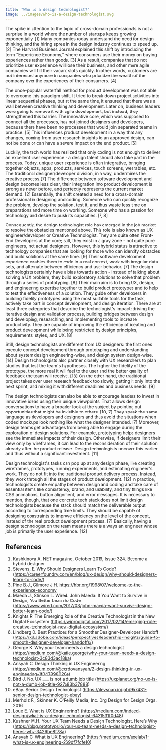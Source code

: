```yaml
---
title: "Who is a design technologist?"
image: ../images/who-is-a-design-technologist.svg
---
```


The spike in attention to the topic of cross-domain professionals is not a
surprise in a world where the number of startups keeps growing exponentially.
[1] Many companies today understand the need for design thinking, and the hiring
spree in the design industry continues to speed up. [2] The Harvard Business
Journal explained this shift by introducing the term "Experience Economy," where
consumers use their money on buying experiences rather than goods. [3] As a
result, companies that do not prioritize user experience will lose their
business, and other more agile companies will fill their vacant slots quickly.
In other words, customers are not interested anymore in companies who prioritize
the wealth of the company over the experiences of their consumers. [4]

The once-popular waterfall method for product development was not able to
overcome this paradigm shift. It tried to break down project activities into
linear sequential phases, but at the same time, it ensured that there was a wall
between creative thinking and development. Later on, business leaders were going
to remove it with agile development, but instead, they strengthened this
barrier. The innovative core, which was supposed to connect all the processes,
has not joined designers and developers, because there have been no processes
that would join separated teams in practice. [5] This influences product
development in a way that any changes, coming from user research insights to an
approved design, can not be done or can have a severe impact on the end product.
[6]

Luckily, the tech world has realized that only coding is not enough to deliver
an excellent user experience - a design talent should also take part in the
process. Today, unique user experience is often integrative, bringing together
objects, apps, products, services, touch screens, wearables, etc. The
traditional designer/developer division, in a way, undermines the creative
process.[7] The difference between software development and design becomes less
clear, their integration into product development is strong as never before, and
perfectly represents the current market demand. [2] Essentially, the shift
created a need for a cross-domain professional in designing and coding. Someone
who can quickly recognize the problem, develop the solution, test it, and thus
waste less time on preparations and more time on working. Someone who has a
passion for technology and desire to push its capacities. [7, 8]

Consequently, the design technologist role has emerged in the job market to
resolve the obstacles mentioned above. This role is also known as UX
engineer/developer or Creative Technologist. They are quite often Front-End
Developers at the core; still, they exist in a gray zone - not quite pure
engineers, not actual designers. However, this hybrid status is attractive to
technology companies that are looking for those who can identify obstacles and
build solutions at the same time. [9] Their software development experience
enables them to code in a real context, work with irregular data sets, and
alternate between efficiency and user behavior. [7] The design technologists
certainly have a bias towards action - instead of talking about solving a UX
problem, they build exploratory solutions to solve that problem through a series
of prototyping. [8] Their main aim is to bring UX, design, and engineering
expertise together to build product prototypes and to help to test the
effectiveness of a solution. They guide other developers in building fidelity
prototypes using the most suitable tools for the task, actively take part in
concept development, and design iteration. There are at least three categories
that describe the technologist's impact: driving the iterative design and
validation process, building bridges between design and developing, researching,
and implementing tools to increase productivity. They are capable of improving
the efficiency of ideating and product development while being restricted by
design principles, requirements, styles, and UX. [8]

Still, design technologists are different from UX designers: the first ones
execute concept development through prototyping and understanding about system
design engineering-wise, and design system design-wise. [14] Design
technologists also partner closely with UX researchers to plan studies that test
the team's hypotheses. The higher the fidelity of the prototype, the more real
it will feel to the user and the better quality of feedback the team will
receive. [13] On the other hand, the traditional project takes over user
research feedback too slowly, getting it only into the next sprint, and mixing
it with different deadlines and business needs. [9]

The design technologists can also be able to encourage leaders to invest in
innovative ideas using their unique viewpoints. That allows design conversations
to have a broader look at the subject by pointing out opportunities that might
be invisible to others. [10, 7] They speak the same language as developers and
designers and thus avoid the situations when coded mockups look nothing like
what the designer intended. [7] Moreover, design teams get advantages from being
able to engage during the exploration of design solutions. For example,
prototyping helps designers see the immediate impacts of their design.
Otherwise, if designers limit their view only by wireframes, it can lead to the
reconsideration of their solution already after the product release. Design
technologists uncover this earlier and thus without a significant investment.
[11]

Design technologist's tasks can pop up at any design phase, like creating
wireframes, prototypes, running experiments, and estimating engineer's work.
They do not fit into the traditional product delivery process. Instead, they
work through all the stages of product development. [12] In practice,
technologists create empathy between design and coding and take care of
essential items like consistency, brand, and usability, and tiny things like CSS
animations, button alignment, and error messages. It is necessary to mention,
though, that one concrete tech stack does not limit design technologists because
the stack should match the deliverable output according to corresponding time
limits. They should be capable of designing constraints to improve efficiency on
the level of the concept, instead of the real product development process. [7]
Basically, having a design technologist on the team means there is always an
engineer whose job is primarily the user experience. [12]

## References

1. Kashkinova A. NET magazine, October 2019, Issue 324. Become a hybrid designer
2. Stevens, E. Why Should Designers Learn To Code?
   (https://careerfoundry.com/en/blog/ux-design/why-should-designers-learn-to-code/)
3. Pine B.J., Gilmore J.H.
   https://hbr.org/1998/07/welcome-to-the-experience-economy
4. Maeda J., Stinson L. Wired. John Maeda: If You Want to Survive in Design, You
   Better Learn to Code
   (https://www.wired.com/2017/03/john-maeda-want-survive-design-better-learn-code/)
5. Knights R. The Emerging Role of the Creative Technologist in the New Digital
   Ecosystem
   (https://wiprodigital.com/2017/02/14/emerging-role-creative-technologist-new-digital-ecosystem/)
6. Lindberg O. Best Practices for a Smoother Designer-Developer Handoff
   (https://xd.adobe.com/ideas/perspectives/leadership-insights/guide-to-smooth-designer-developer-handoffs/)
7. George K. Why your team needs a design technologist
   (https://medium.com/@katie.george/why-your-team-needs-a-design-technologist-3c83d3ac18ba)
8. Ansyah C. Design Thinking in UX Engineering
   (https://medium.com/@cordovansyah/2-design-thinking-in-ux-engineering-1f047898020e)
9. Bird J. No, UX **\_\_\_** is not a dumb job title
   (https://uxplanet.org/no-ux-is-not-a-dumb-job-title-927a83b37888)
10. eBay. Senior Design Technologist
    (https://devsnap.io/job/957431-senior-design-technologist-ebay)
11. Merholz P., Skinner K. O'Reilly Media, Inc. Org Design for Design Orgs. 2016
12. Loue E. What is UX Engineering?
    (https://medium.com/indeed-design/what-is-a-design-technologist-6431531f0d48)
13. Kushner M.H. Your UX Team Needs a Design Technologist. Here’s Why
    (https://blog.prototypr.io/your-ux-team-needs-a-design-technologist-heres-why-3426be8f78a)
14. Ansyah C. What is UX Engineering?
    (https://medium.com/uxelab/1-what-is-ux-engineering-269df7fcfe10)
